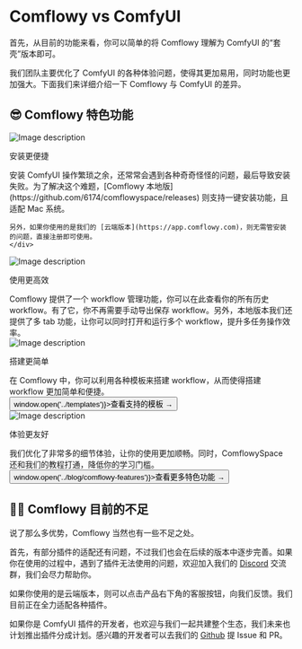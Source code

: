 # Comflowy vs ComfyUI


首先，从目前的功能来看，你可以简单的将 Comflowy 理解为 ComfyUI 的“套壳”版本即可。

我们团队主要优化了 ComfyUI 的各种体验问题，使得其更加易用，同时功能也更加强大。下面我们来详细介绍一下 Comflowy 与 ComfyUI 的差异。

## 😎 Comflowy 特色功能

<div className="mt-8 md:flex sm:flex min-[640px]:flex-row">
  <img src="/space/bootstrap.png" alt="Image description" className="md:w-2/5 sm:w-2/5 max-[640px]:1/5"/>
  <div className="md:ml-4 sm:ml-4 max-[640px]:ml-0 max-[640px]:mt-4">
    <p className="mt-4 text-2xl font-bold">安装更便捷</p>
    <div className="mt-4">
    安装 ComfyUI 操作繁琐之余，还常常会遇到各种奇奇怪怪的问题，最后导致安装失败。为了解决这个难题，[Comflowy 本地版](https://github.com/6174/comflowyspace/releases) 则支持一键安装功能，且适配 Mac 系统。
    
    另外，如果你使用的是我们的 [云端版本](https://app.comflowy.com)，则无需管安装的问题，直接注册即可使用。
    </div>
  </div>
</div>

<div className="mt-8 md:flex sm:flex min-[640px]:flex-row">
  <img src="/index/004.png" alt="Image description" className="md:w-2/5 sm:w-2/5 max-[640px]:1/5 md:order-last sm:order-last max-[640px]:order-first" />
  <div className="md:mr-4 sm:mr-4 max-[640px]:mr-0 max-[640px]:mt-4">
    <p className="mt-4 text-2xl font-bold">使用更高效</p>
    <div className="mt-4">
    Comflowy 提供了一个 workflow 管理功能，你可以在此查看你的所有历史 workflow。有了它，你不再需要手动导出保存 workflow。另外，本地版本我们还提供了多 tab 功能，让你可以同时打开和运行多个 workflow，提升多任务操作效率。
    <br/>
    </div>
  </div>
</div>

<div className="mt-8 md:flex sm:flex min-[640px]:flex-row">
  <img src="/space/template.png" alt="Image description" className="md:w-2/5 sm:w-2/5 max-[640px]:1/5"/>
  <div className="md:ml-4 sm:ml-4 max-[640px]:ml-0 max-[640px]:mt-4">
    <p className="mt-4 text-2xl font-bold">搭建更简单</p>
    <div className="mt-4">
    在 Comflowy 中，你可以利用各种模板来搭建 workflow，从而使得搭建 workflow 更加简单和便捷。
    <br/>
    <button className="text-sm font-semibold hover:text-blue-600" onClick={() => window.open('../templates')}>查看支持的模板 →</button>
    </div>
  </div>
</div>

<div className="mt-8 md:flex sm:flex min-[640px]:flex-row">
  <img src="/space/ux.png" alt="Image description" className="md:w-2/5 sm:w-2/5 max-[640px]:1/5 md:order-last sm:order-last max-[640px]:order-first" />
  <div className="md:mr-4 sm:mr-4 max-[640px]:mr-0 max-[640px]:mt-4">
    <p className="mt-4 text-2xl font-bold">体验更友好</p>
    <div className="mt-4">
    我们优化了非常多的细节体验，让你的使用更加顺畅。同时，ComflowySpace 还和我们的教程打通，降低你的学习门槛。
    <br/>
    <button className="text-sm font-semibold hover:text-blue-600" onClick={() => window.open('../blog/comflowy-features')}>查看更多特色功能 →</button>
    </div>
  </div>
</div>


## 😮‍💨 Comflowy 目前的不足

说了那么多优势，Comflowy 当然也有一些不足之处。

首先，有部分插件的适配还有问题，不过我们也会在后续的版本中逐步完善。如果你在使用的过程中，遇到了插件无法使用的问题，欢迎加入我们的 [Discord](https://discord.gg/cj623WvcVx) 交流群，我们会尽力帮助你。  

如果你使用的是云端版本，则可以点击产品右下角的客服按钮，向我们反馈。我们目前正在全力适配各种插件。

如果你是 ComfyUI 插件的开发者，也欢迎与我们一起共建整个生态，我们未来也计划推出插件分成计划。感兴趣的开发者可以去我们的 [Github](https://github.com/6174/comflowyspace/) 提 Issue 和 PR。

